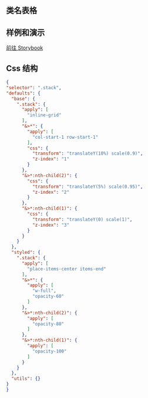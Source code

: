 
## 类名表格

<CssTable name="stack" />

## 样例和演示

[前往 Storybook](https://story.ui.icebreaker.top/?path=/docs/layout-stack--docs)

## Css 结构

```json
{
"selector": ".stack",
"defaults": {
  "base": {
    ".stack": {
      "apply": [
        "inline-grid"
      ],
      "&>*": {
        "apply": [
          "col-start-1 row-start-1"
        ],
        "css": {
          "transform": "translateY(10%) scale(0.9)",
          "z-index": "1"
        }
      },
      "&>*:nth-child(2)": {
        "css": {
          "transform": "translateY(5%) scale(0.95)",
          "z-index": "2"
        }
      },
      "&>*:nth-child(1)": {
        "css": {
          "transform": "translateY(0) scale(1)",
          "z-index": "3"
        }
      }
    }
  },
  "styled": {
    ".stack": {
      "apply": [
        "place-items-center items-end"
      ],
      "&>*": {
        "apply": [
          "w-full",
          "opacity-60"
        ]
      },
      "&>*:nth-child(2)": {
        "apply": [
          "opacity-80"
        ]
      },
      "&>*:nth-child(1)": {
        "apply": [
          "opacity-100"
        ]
      }
    }
  },
  "utils": {}
}
}
```